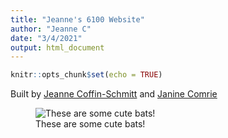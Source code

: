 ```yaml
---
title: "Jeanne's 6100 Website"
author: "Jeanne C"
date: "3/4/2021"
output: html_document
---
```


```r
knitr::opts_chunk$set(echo = TRUE)
```

Built by [Jeanne Coffin-Schmitt](https://github.com/jeanne-cs) and [Janine Comrie](https://github.com/jmc749)
  
![These are some cute bats!](/Users/jeanne/github/DSCN9587.JPG)